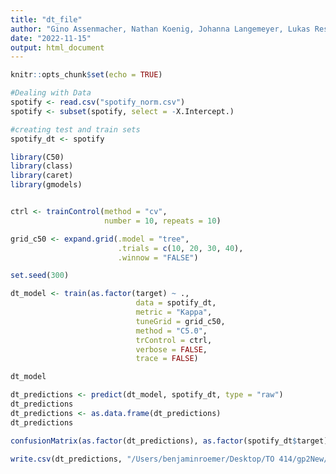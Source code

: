 ```yaml
---
title: "dt_file"
author: "Gino Assenmacher, Nathan Koenig, Johanna Langemeyer, Lukas Resch, Ben Roemer"
date: "2022-11-15"
output: html_document
---
```


```r
knitr::opts_chunk$set(echo = TRUE)
```

```r

#Dealing with Data
spotify <- read.csv("spotify_norm.csv")
spotify <- subset(spotify, select = -X.Intercept.) 


```
```r
#creating test and train sets
spotify_dt <- spotify

library(C50)
library(class)
library(caret)
library(gmodels)


ctrl <- trainControl(method = "cv",
                     number = 10, repeats = 10)

grid_c50 <- expand.grid(.model = "tree",
                        .trials = c(10, 20, 30, 40),
                        .winnow = "FALSE")

set.seed(300)

dt_model <- train(as.factor(target) ~ ., 
                            data = spotify_dt, 
                            metric = "Kappa", 
                            tuneGrid = grid_c50, 
                            method = "C5.0",
                            trControl = ctrl, 
                            verbose = FALSE,
                            trace = FALSE)

dt_model

dt_predictions <- predict(dt_model, spotify_dt, type = "raw")
dt_predictions
dt_predictions <- as.data.frame(dt_predictions)
dt_predictions

confusionMatrix(as.factor(dt_predictions), as.factor(spotify_dt$target), positive = "1")

write.csv(dt_predictions, "/Users/benjaminroemer/Desktop/TO 414/gp2New/dt_predictions.csv", row.names = FALSE)

```
